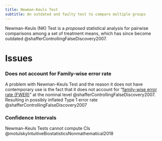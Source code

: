 ```yaml
---
title: Newman-Keuls Test
subtitle: An outdated and faulty test to compare multiple groups
---
```



Newman-Keuls (NK) Test is a *proposed* statistical analysis for pairwise comparisons among a set of treatment means, which has since become outdated @shafferControllingFalseDiscovery2007. 



# Issues

:::{layout-ncol="2"}
### Does not account for Family-wise error rate
A problem with Newman-Keuls Test and the reason it does not have contemporary use is the fact that it does not account for "[family-wise error rate (FWER)]({{< var ref-error.random.family-wise >}})" at the nominal level @shafferControllingFalseDiscovery2007.
Resulting in possibly inflated Type 1 error rate @shafferControllingFalseDiscovery2007

### Confidence Intervals
Newman-Keuls Tests cannot compute CIs @motulskyIntuitiveBiostatisticsNonmathematical2018

:::